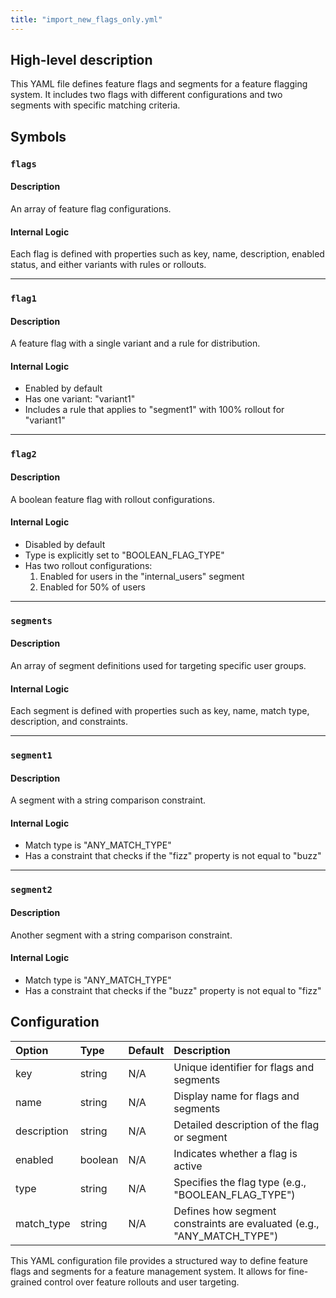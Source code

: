 ```yaml
---
title: "import_new_flags_only.yml"
---
```


## High-level description
This YAML file defines feature flags and segments for a feature flagging system. It includes two flags with different configurations and two segments with specific matching criteria.

## Symbols

### `flags`
#### Description
An array of feature flag configurations.

#### Internal Logic
Each flag is defined with properties such as key, name, description, enabled status, and either variants with rules or rollouts.

___

### `flag1`
#### Description
A feature flag with a single variant and a rule for distribution.

#### Internal Logic
- Enabled by default
- Has one variant: "variant1"
- Includes a rule that applies to "segment1" with 100% rollout for "variant1"

___

### `flag2`
#### Description
A boolean feature flag with rollout configurations.

#### Internal Logic
- Disabled by default
- Type is explicitly set to "BOOLEAN_FLAG_TYPE"
- Has two rollout configurations:
  1. Enabled for users in the "internal_users" segment
  2. Enabled for 50% of users

___

### `segments`
#### Description
An array of segment definitions used for targeting specific user groups.

#### Internal Logic
Each segment is defined with properties such as key, name, match type, description, and constraints.

___

### `segment1`
#### Description
A segment with a string comparison constraint.

#### Internal Logic
- Match type is "ANY_MATCH_TYPE"
- Has a constraint that checks if the "fizz" property is not equal to "buzz"

___

### `segment2`
#### Description
Another segment with a string comparison constraint.

#### Internal Logic
- Match type is "ANY_MATCH_TYPE"
- Has a constraint that checks if the "buzz" property is not equal to "fizz"

## Configuration
| Option | Type | Default | Description |
|:-------|:-----|:--------|:------------|
| key | string | N/A | Unique identifier for flags and segments |
| name | string | N/A | Display name for flags and segments |
| description | string | N/A | Detailed description of the flag or segment |
| enabled | boolean | N/A | Indicates whether a flag is active |
| type | string | N/A | Specifies the flag type (e.g., "BOOLEAN_FLAG_TYPE") |
| match_type | string | N/A | Defines how segment constraints are evaluated (e.g., "ANY_MATCH_TYPE") |

This YAML configuration file provides a structured way to define feature flags and segments for a feature management system. It allows for fine-grained control over feature rollouts and user targeting.